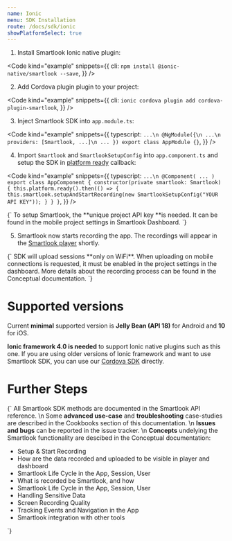 ```yaml
---
name: Ionic
menu: SDK Installation
route: /docs/sdk/ionic
showPlatformSelect: true
---
```


<Title>Ionic SDK Installation</Title>

1. Install Smartlook Ionic native plugin:

<Code
  kind="example"
  snippets={{
    cli: `
npm install @ionic-native/smartlook --save
`,
  }}
/>

2. Add Cordova plugin plugin to your project:

<Code
  kind="example"
  snippets={{
    cli: `
ionic cordova plugin add cordova-plugin-smartlook
`,
  }}
/>

3. Inject Smartlook SDK into `app.module.ts`:

<Code
  kind="example"
  snippets={{
      typescript: `
...\n
@NgModule({\n
    ...\n
    providers: [Smartlook, ...]\n
    ...
})
export class AppModule {}
      `,
  }}
/>

4. Import `Smartlook` and `SmartlookSetupConfig` into `app.component.ts` and setup the SDK in [platform ready](https://ionicframework.com/docs/v3/api/platform/Platform/#ready) callback:

<Code
  kind="example"
  snippets={{
      typescript: `
...\n
@Component( ... )
export class AppComponent {
    constructor(private smartlook: Smartlook) {
        this.platform.ready().then(() => {
            this.smartlook.setupAndStartRecording(new SmartlookSetupConfig("YOUR API KEY"));
        }
    }
}
      `,
  }}
/>

<TextBlock kind="important">
{`
To setup Smartlook, the **unique project API key **is needed. It can be found in the mobile project settings in <Link to="https://app.smartlook.com/settings/projects">Smartlook Dashboard</Link>.
`}
</TextBlock>

5. Smartlook now starts recording the app. The recordings will appear in the [Smartlook player](https://app.smartlook.com/) shortly.

<TextBlock kind="important">
{`
SDK will upload sessions **only on WiFi**. When uploading on mobile connections is requested, it must be enabled in the project settings in the dashboard. More details about the recording process can be found in the <Link to="/docs/sdk/conceptual/when-the-recordings-appear-in-dashboard">Conceptual documentation</Link>.
`}
</TextBlock>

# Supported versions
Current **minimal** supported version is **Jelly Bean (API 18)** for Android and **10** for iOS.

**Ionic framework 4.0 is needed** to support Ionic native plugins such as this one.
If you are using older versions of Ionic framework and want to use Smartlook SDK, you can use our [Cordova SDK](cordova) directly.

# Further Steps
<TextBlock>{`
All Smartlook SDK methods are documented in the <Link to="/docs/sdk/api-reference" platform="ionic">Smartlook API reference</Link>.
\n
Some **advanced use-case** and **troubleshooting** case-studies are described in the Cookbooks section of this documentation.
\n
**Issues and bugs** can be reported in the <Link to="https://github.com/smartlook/smartlook-mobile-issue-tracker">issue tracker</Link>.
\n
**Concepts** undelying the Smartlook functionality are descibed in the Conceptual documentation:
* <Link to="/docs/sdk/conceptual/setup-and-start-recording" platform="ionic">Setup & Start Recording</Link>
* <Link to="/docs/sdk/conceptual/when-the-recordings-appear-in-dashboard" platform="ionic">How are the data recorded and uploaded to be visible in player and dashboard</Link>
* <Link to="/docs/sdk/conceptual/life-cycle-session-user" platform="ionic">Smartlook Life Cycle in the App, Session, User</Link>
* <Link to="/docs/sdk/conceptual/what-and-how-is-recorded" platform="ionic">What is recorded be Smartlook, and how</Link>
* <Link to="/docs/sdk/conceptual/life-cycle-session-user" platform="ionic">Smartlook Life Cycle in the App, Session, User</Link>
* <Link to="/docs/sdk/conceptual/handling-sensitive-data" platform="ionic">Handling Sensitive Data</Link>
* <Link to="/docs/sdk/conceptual/screen-recording-quality" platform="ionic">Screen Recording Quality</Link>
* Tracking <Link to="/docs/sdk/conceptual/event-tracking" platform="ionic">Events</Link> and <Link to="/docs/sdk/conceptual/recording-navigation" platform="ionic">Navigation</Link> in the App
* <Link to="/docs/sdk/conceptual/integrating-with-other-tools" platform="ionic">Smartlook integration with other tools</Link>
`}</TextBlock>

